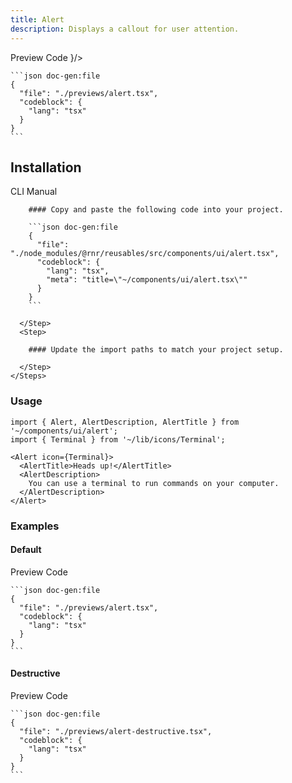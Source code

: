 ```yaml
---
title: Alert
description: Displays a callout for user attention.
---
```



<div className="h-5"/>

<SectionTabs defaultValue="preview">
  <SectionTabsList>
    <SectionTabsTrigger value="preview">Preview</SectionTabsTrigger>
    <SectionTabsTrigger value="code">Code</SectionTabsTrigger>
  </SectionTabsList>
  <SectionTabsContent value="preview">
    <PreviewCard copyContent={alertPreview} webPreview={<AlertPreview />}/>
  </SectionTabsContent>
  <SectionTabsContent value="code">

    ```json doc-gen:file
    {
      "file": "./previews/alert.tsx",
      "codeblock": {
        "lang": "tsx"
      }
    }
    ```
  </SectionTabsContent>
</SectionTabs>


## Installation

<SectionTabs defaultValue="cli">
  <SectionTabsList>
    <SectionTabsTrigger id="cli" value="cli">CLI</SectionTabsTrigger>
    <SectionTabsTrigger id="manual" value="manual">Manual</SectionTabsTrigger>
  </SectionTabsList>
  <SectionTabsContent value="cli">
     <CommandTabs args={["add", "alert"]}/>
  </SectionTabsContent>
  <SectionTabsContent value="manual">
    <Steps>
      <Step>
 
        #### Copy and paste the following code into your project.

        ```json doc-gen:file
        {
          "file": "./node_modules/@rnr/reusables/src/components/ui/alert.tsx",
          "codeblock": {
            "lang": "tsx",
            "meta": "title=\"~/components/ui/alert.tsx\""
          }
        }
        ```
 
      </Step>
      <Step>

        #### Update the import paths to match your project setup.

      </Step>
    </Steps>
  </SectionTabsContent>
</SectionTabs>

### Usage

```tsx
import { Alert, AlertDescription, AlertTitle } from '~/components/ui/alert';
import { Terminal } from '~/lib/icons/Terminal';
```

```tsx
<Alert icon={Terminal}>
  <AlertTitle>Heads up!</AlertTitle>
  <AlertDescription>
    You can use a terminal to run commands on your computer.
  </AlertDescription>
</Alert>
```

### Examples

#### Default

<SectionTabs defaultValue="preview">
  <SectionTabsList>
    <SectionTabsTrigger value="preview">Preview</SectionTabsTrigger>
    <SectionTabsTrigger value="code">Code</SectionTabsTrigger>
  </SectionTabsList>
  <SectionTabsContent value="preview">
    <div className="group/copy relative flex items-center justify-center p-10 min-h-96 border rounded-md bg-card">
      <CopyButton className="absolute top-2 right-2 group-hover/copy:opacity-100" content={alertPreview}/>
      <AlertPreview />
    </div>
  </SectionTabsContent>
  <SectionTabsContent value="code">

    ```json doc-gen:file
    {
      "file": "./previews/alert.tsx",
      "codeblock": {
        "lang": "tsx"
      }
    }
    ```
  </SectionTabsContent>
</SectionTabs>

<div className="h-5"/>

#### Destructive

<SectionTabs defaultValue="preview">
  <SectionTabsList>
    <SectionTabsTrigger value="preview">Preview</SectionTabsTrigger>
    <SectionTabsTrigger value="code">Code</SectionTabsTrigger>
  </SectionTabsList>
  <SectionTabsContent value="preview">
    <div className="group/copy relative flex items-center justify-center p-10 min-h-96 border rounded-md bg-card">
      <CopyButton className="absolute top-2 right-2 group-hover/copy:opacity-100" content={alertDestructivePreview}/>
      <AlertDestructive />
    </div>
  </SectionTabsContent>
  <SectionTabsContent value="code">

    ```json doc-gen:file
    {
      "file": "./previews/alert-destructive.tsx",
      "codeblock": {
        "lang": "tsx"
      }
    }
    ```
  </SectionTabsContent>
</SectionTabs>